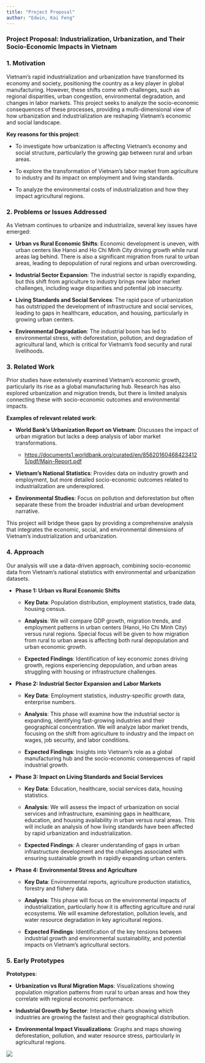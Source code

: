 ```yaml
---
title: "Project Proposal"
author: "Edwin, Kai Feng"
---
```


### **Project Proposal: Industrialization, Urbanization, and Their Socio-Economic Impacts in Vietnam**

### 1. **Motivation**

Vietnam's rapid industrialization and urbanization have transformed its economy and society, positioning the country as a key player in global manufacturing. However, these shifts come with challenges, such as regional disparities, urban congestion, environmental degradation, and changes in labor markets. This project seeks to analyze the socio-economic consequences of these processes, providing a multi-dimensional view of how urbanization and industrialization are reshaping Vietnam’s economic and social landscape.

**Key reasons for this project**:

-   To investigate how urbanization is affecting Vietnam’s economy and social structure, particularly the growing gap between rural and urban areas.

-   To explore the transformation of Vietnam’s labor market from agriculture to industry and its impact on employment and living standards.

-   To analyze the environmental costs of industrialization and how they impact agricultural regions.

### 2. **Problems or Issues Addressed**

As Vietnam continues to urbanize and industrialize, several key issues have emerged:

-   **Urban vs Rural Economic Shifts**: Economic development is uneven, with urban centers like Hanoi and Ho Chi Minh City driving growth while rural areas lag behind. There is also a significant migration from rural to urban areas, leading to depopulation of rural regions and urban overcrowding.

-   **Industrial Sector Expansion**: The industrial sector is rapidly expanding, but this shift from agriculture to industry brings new labor market challenges, including wage disparities and potential job insecurity.

-   **Living Standards and Social Services**: The rapid pace of urbanization has outstripped the development of infrastructure and social services, leading to gaps in healthcare, education, and housing, particularly in growing urban centers.

-   **Environmental Degradation**: The industrial boom has led to environmental stress, with deforestation, pollution, and degradation of agricultural land, which is critical for Vietnam’s food security and rural livelihoods.

### 3. **Related Work**

Prior studies have extensively examined Vietnam’s economic growth, particularly its rise as a global manufacturing hub. Research has also explored urbanization and migration trends, but there is limited analysis connecting these with socio-economic outcomes and environmental impacts.

**Examples of relevant related work**:

-   **World Bank’s Urbanization Report on Vietnam**: Discusses the impact of urban migration but lacks a deep analysis of labor market transformations.

    -   <https://documents1.worldbank.org/curated/en/856201604684234125/pdf/Main-Report.pdf>

-   **Vietnam’s National Statistics**: Provides data on industry growth and employment, but more detailed socio-economic outcomes related to industrialization are underexplored.

-   **Environmental Studies**: Focus on pollution and deforestation but often separate these from the broader industrial and urban development narrative.

This project will bridge these gaps by providing a comprehensive analysis that integrates the economic, social, and environmental dimensions of Vietnam’s industrialization and urbanization.

### 4. **Approach**

Our analysis will use a data-driven approach, combining socio-economic data from Vietnam’s national statistics with environmental and urbanization datasets.

-   **Phase 1: Urban vs Rural Economic Shifts**

    -   **Key Data**: Population distribution, employment statistics, trade data, housing census.

    -   **Analysis**: We will compare GDP growth, migration trends, and employment patterns in urban centers (Hanoi, Ho Chi Minh City) versus rural regions. Special focus will be given to how migration from rural to urban areas is affecting both rural depopulation and urban economic growth.

    -   **Expected Findings**: Identification of key economic zones driving growth, regions experiencing depopulation, and urban areas struggling with housing or infrastructure challenges.

-   **Phase 2: Industrial Sector Expansion and Labor Markets**

    -   **Key Data**: Employment statistics, industry-specific growth data, enterprise numbers.

    -   **Analysis**: This phase will examine how the industrial sector is expanding, identifying fast-growing industries and their geographical concentration. We will analyze labor market trends, focusing on the shift from agriculture to industry and the impact on wages, job security, and labor conditions.

    -   **Expected Findings**: Insights into Vietnam’s role as a global manufacturing hub and the socio-economic consequences of rapid industrial growth.

-   **Phase 3: Impact on Living Standards and Social Services**

    -   **Key Data**: Education, healthcare, social services data, housing statistics.

    -   **Analysis**: We will assess the impact of urbanization on social services and infrastructure, examining gaps in healthcare, education, and housing availability in urban versus rural areas. This will include an analysis of how living standards have been affected by rapid urbanization and industrialization.

    -   **Expected Findings**: A clearer understanding of gaps in urban infrastructure development and the challenges associated with ensuring sustainable growth in rapidly expanding urban centers.

-   **Phase 4: Environmental Stress and Agriculture**

    -   **Key Data**: Environmental reports, agriculture production statistics, forestry and fishery data.

    -   **Analysis**: This phase will focus on the environmental impacts of industrialization, particularly how it is affecting agriculture and rural ecosystems. We will examine deforestation, pollution levels, and water resource degradation in key agricultural regions.

    -   **Expected Findings**: Identification of the key tensions between industrial growth and environmental sustainability, and potential impacts on Vietnam’s agricultural sectors.

### 5. **Early Prototypes** 

**Prototypes**:

-   **Urbanization vs Rural Migration Maps**: Visualizations showing population migration patterns from rural to urban areas and how they correlate with regional economic performance.

-   **Industrial Growth by Sector**: Interactive charts showing which industries are growing the fastest and their geographical distribution.

-   **Environmental Impact Visualizations**: Graphs and maps showing deforestation, pollution, and water resource stress, particularly in agricultural regions.

![](images/clipboard-1810027560.png)
